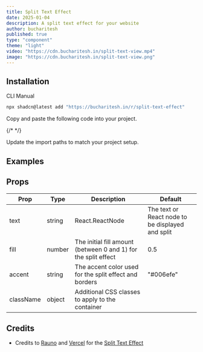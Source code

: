 ```yaml
---
title: Split Text Effect
date: 2025-01-04
description: A split text effect for your website
author: bucharitesh
published: true
type: "component"
theme: "light"
video: "https://cdn.bucharitesh.in/split-text-view.mp4"
image: "https://cdn.bucharitesh.in/split-text-view.png"
---
```


<ComponentPreview name="split-text-effect-demo" />

## Installation

<Tabs defaultValue="cli">

<TabsList>
  <TabsTrigger value='cli'>CLI</TabsTrigger>
  <TabsTrigger value='manual'>Manual</TabsTrigger>
</TabsList>

<TabsContent value="cli">

```bash
npx shadcn@latest add "https://bucharitesh.in/r/split-text-effect"
```

</TabsContent>

<TabsContent value="manual">

<Steps>

<Step>Copy and paste the following code into your project.</Step>

{/* <CodeBlock filePath='./components/core/split-text-effect/index.tsx' /> */}
<ComponentSource name="split-text-effect" />

<Step>Update the import paths to match your project setup.</Step>

</Steps>

</TabsContent>

</Tabs>

## Examples

<ComponentPreview name="split-text-effect-demo-2" />

<ComponentPreview name="split-text-effect-demo-3" />

## Props

| Prop      | Type                     | Description                                                             | Default   |
| --------- | ------------------------ | ----------------------------------------------------------------------- | --------- |
| text      | string | React.ReactNode | The text or React node to be displayed and split                        |           |
| fill      | number                   | The initial fill amount (between 0 and 1) for the split effect          | 0.5       |
| accent    | string                   | The accent color used for the split effect and borders                  | "#006efe" |
| className | object                   | Additional CSS classes to apply to the container                        |           |

## Credits

- Credits to [Rauno](https://rauno.me) and [Vercel](https://vercel.com) for the [Split Text Effect](https://vercel.com/security)
